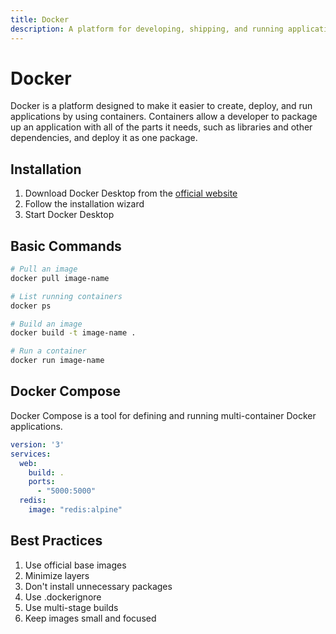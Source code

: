 ```yaml
---
title: Docker
description: A platform for developing, shipping, and running applications in containers
---
```


# Docker

Docker is a platform designed to make it easier to create, deploy, and run applications by using containers. Containers allow a developer to package up an application with all of the parts it needs, such as libraries and other dependencies, and deploy it as one package.

## Installation

1. Download Docker Desktop from the [official website](https://www.docker.com/products/docker-desktop)
2. Follow the installation wizard
3. Start Docker Desktop

## Basic Commands

```bash
# Pull an image
docker pull image-name

# List running containers
docker ps

# Build an image
docker build -t image-name .

# Run a container
docker run image-name
```

## Docker Compose

Docker Compose is a tool for defining and running multi-container Docker applications.

```yaml
version: '3'
services:
  web:
    build: .
    ports:
      - "5000:5000"
  redis:
    image: "redis:alpine"
```

## Best Practices

1. Use official base images
2. Minimize layers
3. Don't install unnecessary packages
4. Use .dockerignore
5. Use multi-stage builds
6. Keep images small and focused
